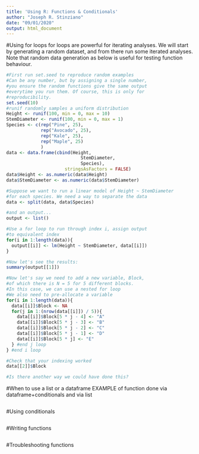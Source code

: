 ```yaml
---
title: 'Using R: Functions & Conditionals'
author: "Joseph R. Stinziano"
date: "09/01/2020"
output: html_document
---
```


#Using for loops
for loops are powerful for iterating analyses. We will start by
generating a random dataset, and from there run some iterated 
analyses. Note that random data generation as below is useful
for testing function behaviour.

```r
#First run set.seed to reproduce random examples
#Can be any number, but by assigning a single number,
#you ensure the random functions give the same output
#everytime you run them. Of course, this is only for 
#reproducibility.
set.seed(10)
#runif randomly samples a uniform distribution
Height <- runif(100, min = 0, max = 10)
StemDiameter <- runif(100, min = 0, max = 1)
Species <- c(rep("Pine", 25),
             rep("Avocado", 25),
             rep("Kale", 25),
             rep("Maple", 25)
             )
data <- data.frame(cbind(Height,
                            StemDiameter,
                            Species),
                      stringsAsFactors = FALSE)
data$Height <- as.numeric(data$Height)
data$StemDiameter <- as.numeric(data$StemDiameter)

#Suppose we want to run a linear model of Height ~ StemDiameter
#for each species. We need a way to separate the data
data <- split(data, data$Species)

#and an output...
output <- list()

#Use a for loop to run through index i, assign output
#to equivalent index
for(i in 1:length(data)){
  output[[i]] <- lm(Height ~ StemDiameter, data[[i]])
}

#Now let's see the results:
summary(output[[1]])

#Now let's say we need to add a new variable, Block,
#of which there is N = 5 for 5 different blocks.
#In this case, we can use a nested for loop
#We also need to pre-allocate a variable
for(i in 1:length(data)){
  data[[i]]$Block <- NA
  for(j in 1:(nrow(data[[i]]) / 5)){
    data[[i]]$Block[5 * j - 4] <- "A"
    data[[i]]$Block[5 * j - 3] <- "B"
    data[[i]]$Block[5 * j - 2] <- "C"
    data[[i]]$Block[5 * j - 1] <- "D"
    data[[i]]$Block[5 * j] <- "E"
  } #end j loop
} #end i loop

#Check that your indexing worked
data[[2]]$Block

#Is there another way we could have done this?

```

#When to use a list or a dataframe
EXAMPLE of function done via dataframe+conditionals and via list
```r

```

#Using conditionals
```r

```

#Writing functions
```r

```

#Troubleshooting functions
```r

```